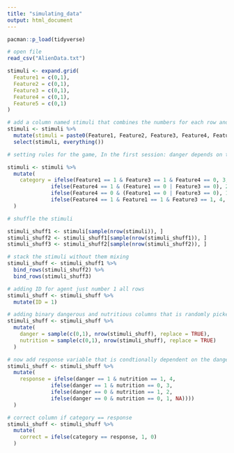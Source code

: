 ```yaml
---
title: "simulating_data"
output: html_document
---
```


```r
pacman::p_load(tidyverse)
```

```r
# open file
read_csv("AlienData.txt")
```

```r
stimuli <- expand.grid(
  Feature1 = c(0,1),
  Feature2 = c(0,1),
  Feature3 = c(0,1),
  Feature4 = c(0,1),
  Feature5 = c(0,1)
)

# add a column named stimuli that combines the numbers for each row and keeps the originlals
stimuli <- stimuli %>%
  mutate(stimuli = paste0(Feature1, Feature2, Feature3, Feature4, Feature5)) %>%
  select(stimuli, everything())
```

```r
# setting rules for the game, In the first session: danger depends on the alien having spots AND eyes on stalks (feature 1 AND feature 2 both being 1); nutrition depends on arms being up (feature 4 being 1).

stimuli <- stimuli %>%
  mutate(
    category = ifelse(Feature1 == 1 & Feature3 == 1 & Feature4 == 0, 3,
              ifelse(Feature4 == 1 & (Feature1 == 0 | Feature3 == 0), 2,
              ifelse(Feature4 == 0 & (Feature1 == 0 | Feature3 == 0), 1,
              ifelse(Feature4 == 1 & Feature1 == 1 & Feature3 == 1, 4, 0))))
  )
```

```r
# shuffle the stimuli

stimuli_shuff1 <- stimuli[sample(nrow(stimuli)), ]
stimuli_shuff2 <- stimuli_shuff1[sample(nrow(stimuli_shuff1)), ]
stimuli_shuff3 <- stimuli_shuff2[sample(nrow(stimuli_shuff2)), ]

# stack the stimuli without them mixing
stimuli_shuff <- stimuli_shuff1 %>%
  bind_rows(stimuli_shuff2) %>%
  bind_rows(stimuli_shuff3)

# adding ID for agent just number 1 all rows
stimuli_shuff <- stimuli_shuff %>%
  mutate(ID = 1)

```


```r
# adding binary dangerous and nutritious columns that is randomly picked (0/1)
stimuli_shuff <- stimuli_shuff %>%
  mutate(
    danger = sample(c(0,1), nrow(stimuli_shuff), replace = TRUE),
    nutrition = sample(c(0,1), nrow(stimuli_shuff), replace = TRUE)
  )

# now add response variable that is condtionally dependent on the danger and nutrition columns values
stimuli_shuff <- stimuli_shuff %>%
  mutate(
    response = ifelse(danger == 1 & nutrition == 1, 4,
              ifelse(danger == 1 & nutrition == 0, 3,
              ifelse(danger == 0 & nutrition == 1, 2,
              ifelse(danger == 0 & nutrition == 0, 1, NA))))
  )

# correct column if category == response
stimuli_shuff <- stimuli_shuff %>%
  mutate(
    correct = ifelse(category == response, 1, 0)
  )
```


